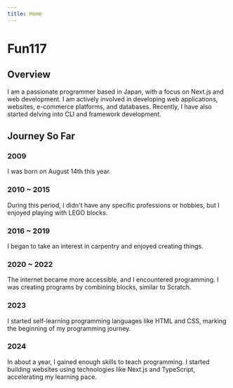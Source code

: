 ```yaml
---
title: Home
---
```


<div className="flex flex-wrap justify-center items-center gap-2 md:gap-4">
  <Logo width="152" height="152" />
  <h1 className="headline italic text-4xl font-bold">Fun117</h1>
</div>

## Overview

I am a passionate programmer based in Japan, with a focus on Next.js and web development. I am actively involved in developing web applications, websites, e-commerce platforms, and databases. Recently, I have also started delving into CLI and framework development.

## Journey So Far

<Steps>

### 2009

I was born on August 14th this year.

### 2010 ~ 2015

During this period, I didn't have any specific professions or hobbies, but I enjoyed playing with LEGO blocks.

### 2016 ~ 2019

I began to take an interest in carpentry and enjoyed creating things.

### 2020 ~ 2022

The internet became more accessible, and I encountered programming. I was creating programs by combining blocks, similar to Scratch.

### 2023

I started self-learning programming languages like HTML and CSS, marking the beginning of my programming journey.

### 2024

In about a year, I gained enough skills to teach programming. I started building websites using technologies like Next.js and TypeScript, accelerating my learning pace.

</Steps>
